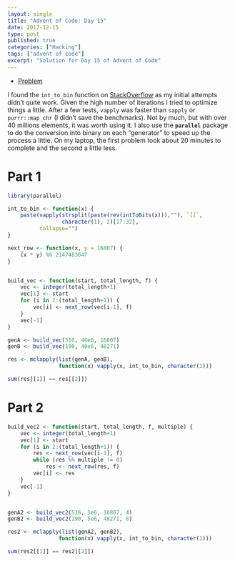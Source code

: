 ```yaml
---
layout: single
title: "Advent of Code: Day 15"
date: 2017-12-15
type: post
published: true
categories: ["Hacking"]
tags: ["advent of code"]
excerpt: "Solution for Day 15 of Advent of Code"
---
```


* [Problem](http://adventofcode.com/2017/day/15)


I found the `int_to_bin` function on [StackOverflow](https://stackoverflow.com/questions/6614283/converting-decimal-to-binary-in-r) as my initial attempts didn't quite work. Given the high number of iterations I tried to optimize things a little. After a few tests, `vapply` was faster than `sapply` or `purrr::map_chr` (I didn't save the benchmarks). Not by much, but with over 40 millions elements, it was worth using it.  I also use the **`parallel`** package to do the conversion into binary on each "generator" to speed up the process a little. On my laptop, the first problem took about 20 minutes to complete and the second a little less.

# Part 1


```r
library(parallel)

int_to_bin <- function(x) {
    paste(vapply(strsplit(paste(rev(intToBits(x))),""), `[[`,
                 character(1), 2)[17:32],
          collapse="")
}

next_row <- function(x, y = 16807) {
    (x * y) %% 2147483647
}


build_vec <- function(start, total_length, f) {
    vec <- integer(total_length+1)
    vec[1] <- start
    for (i in 2:(total_length+1)) {
        vec[i] <- next_row(vec[i-1], f)
    }
    vec[-1]
}

genA <- build_vec(516, 40e6, 16807)
genB <- build_vec(190, 40e6, 48271)

res <- mclapply(list(genA, genB),
                function(x) vapply(x, int_to_bin, character(1)))

sum(res[[1]] == res[[2]])
```

# Part 2

```r
build_vec2 <- function(start, total_length, f, multiple) {
    vec <- integer(total_length+1)
    vec[1] <- start
    for (i in 2:(total_length+1)) {
        res <- next_row(vec[i-1], f)
        while (res %% multiple != 0)
            res <- next_row(res, f)
        vec[i] <- res
    }
    vec[-1]
}


genA2 <- build_vec2(516, 5e6, 16807, 4)
genB2 <- build_vec2(190, 5e6, 48271, 8)

res2 <- mclapply(list(genA2, genB2),
                function(x) vapply(x, int_to_bin, character(1)))

sum(res2[[1]] == res2[[2]])

```
